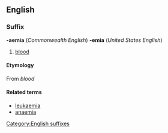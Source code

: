==English==
===Suffix===
[[Category:English suffixes]]
'''-aemia''' (''Commonwealth English'') '''-emia''' (''United States English'')
# [[blood]]
====Etymology====
{{etystub}}
From {{Gr.}} [[]] ''blood''
====Related terms====
*[[leukaemia]]
*[[anaemia]]